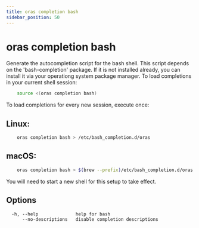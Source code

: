```yaml
---
title: oras completion bash
sidebar_position: 50
---
```


# oras completion bash

Generate the autocompletion script for the bash shell.
This script depends on the 'bash-completion' package.
If it is not installed already, you can install it via your operationg system package manager.
To load completions in your current shell session:
```bash
	source <(oras completion bash)
```

To load completions for every new session, execute once:
## Linux:
```bash
	oras completion bash > /etc/bash_completion.d/oras
```

## macOS:
```bash
	oras completion bash > $(brew --prefix)/etc/bash_completion.d/oras
```

You will need to start a new shell for this setup to take effect.

## Options

```
  -h, --help              help for bash
      --no-descriptions   disable completion descriptions
```
